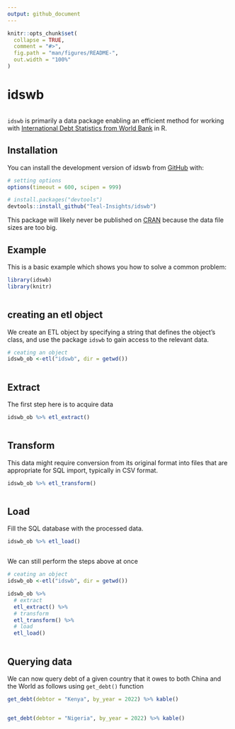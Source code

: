 ```yaml
---
output: github_document
---
```


<!-- README.md is generated from README.Rmd. Please edit that file -->

```r
knitr::opts_chunk$set(
  collapse = TRUE,
  comment = "#>",
  fig.path = "man/figures/README-",
  out.width = "100%"
)
```

# idswb

<!-- badges: start -->
<!-- badges: end -->
```r

```

`idswb` is primarily a data package enabling an efficient method for working with [International Debt Statistics from World Bank](https://www.worldbank.org/en/programs/debt-statistics/ids) in R.

## Installation

You can install the development version of idswb from [GitHub](https://github.com/) with:

``` r
# setting options
options(timeout = 600, scipen = 999)

# install.packages("devtools")
devtools::install_github("Teal-Insights/idswb")
```

This package will likely never be published on [CRAN](https://cran.r-project.org/) because the data file sizes are too big.


## Example

This is a basic example which shows you how to solve a common problem:

```r
library(idswb)
library(knitr)
```

```r

```
## creating an etl object

We create an ETL object by specifying a string that defines the object's class, and use the package `idswb` to gain access to the relevant data.
```r
# ceating an object
idswb_ob <-etl("idswb", dir = getwd())

```

```r

```

##  Extract

The first step here is to acquire data
```r
idswb_ob %>% etl_extract()
```

```r

```
## Transform

This data might require conversion from its original format into files that are appropriate for SQL import, typically in CSV format.
```r
idswb_ob %>% etl_transform()
```

```r

```
## Load

Fill the SQL database with the processed data.
```r
idswb_ob %>% etl_load()
```

```r

```
We can still perform the steps above at once
```r
# ceating an object
idswb_ob <-etl("idswb", dir = getwd())

idswb_ob %>% 
  # extract
  etl_extract() %>% 
  # transform
  etl_transform() %>% 
  # load
  etl_load()
```

```r

```
## Querying data

We can now query debt of a given country that it owes to both China and the World as follows using `get_debt()` function
```r
get_debt(debtor = "Kenya", by_year = 2022) %>% kable()
```

```r

```

```r
get_debt(debtor = "Nigeria", by_year = 2022) %>% kable()
```

